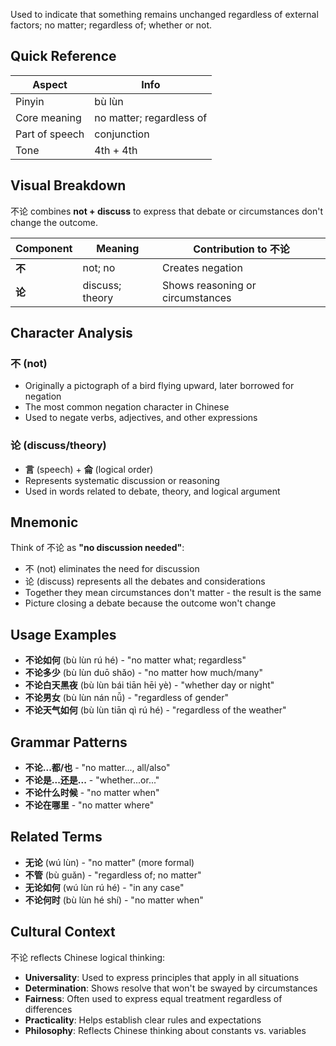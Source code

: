 Used to indicate that something remains unchanged regardless of external factors; no matter;
regardless of; whether or not.

## Quick Reference

| Aspect         | Info                     |
| -------------- | ------------------------ |
| Pinyin         | bù lùn                   |
| Core meaning   | no matter; regardless of |
| Part of speech | conjunction              |
| Tone           | 4th + 4th                |

## Visual Breakdown

不论 combines **not + discuss** to express that debate or circumstances don't change the outcome.

| Component | Meaning         | Contribution to 不论             |
| --------- | --------------- | -------------------------------- |
| **不**    | not; no         | Creates negation                 |
| **论**    | discuss; theory | Shows reasoning or circumstances |

## Character Analysis

### 不 (not)

- Originally a pictograph of a bird flying upward, later borrowed for negation
- The most common negation character in Chinese
- Used to negate verbs, adjectives, and other expressions

### 论 (discuss/theory)

- **言** (speech) + **侖** (logical order)
- Represents systematic discussion or reasoning
- Used in words related to debate, theory, and logical argument

## Mnemonic

Think of 不论 as **"no discussion needed"**:

- 不 (not) eliminates the need for discussion
- 论 (discuss) represents all the debates and considerations
- Together they mean circumstances don't matter - the result is the same
- Picture closing a debate because the outcome won't change

## Usage Examples

- **不论如何** (bù lùn rú hé) - "no matter what; regardless"
- **不论多少** (bù lùn duō shǎo) - "no matter how much/many"
- **不论白天黑夜** (bù lùn bái tiān hēi yè) - "whether day or night"
- **不论男女** (bù lùn nán nǚ) - "regardless of gender"
- **不论天气如何** (bù lùn tiān qì rú hé) - "regardless of the weather"

## Grammar Patterns

- **不论...都/也** - "no matter..., all/also"
- **不论是...还是...** - "whether...or..."
- **不论什么时候** - "no matter when"
- **不论在哪里** - "no matter where"

## Related Terms

- **无论** (wú lùn) - "no matter" (more formal)
- **不管** (bù guǎn) - "regardless of; no matter"
- **无论如何** (wú lùn rú hé) - "in any case"
- **不论何时** (bù lùn hé shí) - "no matter when"

## Cultural Context

不论 reflects Chinese logical thinking:

- **Universality**: Used to express principles that apply in all situations
- **Determination**: Shows resolve that won't be swayed by circumstances
- **Fairness**: Often used to express equal treatment regardless of differences
- **Practicality**: Helps establish clear rules and expectations
- **Philosophy**: Reflects Chinese thinking about constants vs. variables
